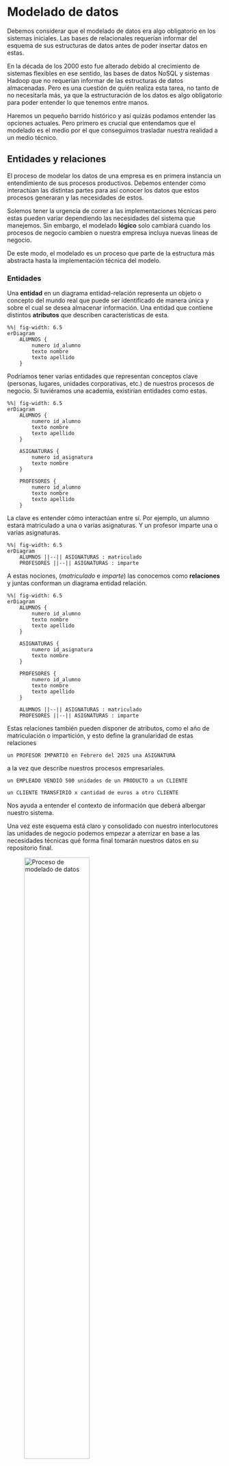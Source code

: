 # Modelado de datos

Debemos considerar que el modelado de datos era algo obligatorio en los sistemas iniciales. Las bases de relacionales requerían informar del esquema de sus estructuras de datos antes de poder insertar datos en estas.

En la década de los 2000 esto fue alterado debido al crecimiento de sistemas flexibles en ese sentido, las bases de datos NoSQL y sistemas Hadoop que no requerían informar de las estructuras de datos almacenadas. Pero es una cuestión de quién realiza esta tarea, no tanto de no necesitarla más, ya que la estructuración de los datos es algo obligatorio para poder entender lo que tenemos entre manos.

Haremos un pequeño barrido histórico y así quizás podamos entender las opciones actuales. Pero primero es crucial que entendamos que el modelado es el medio por el que conseguimos trasladar nuestra realidad a un medio técnico.

## Entidades y relaciones

El proceso de modelar los datos de una empresa es en primera instancia un entendimiento de sus procesos productivos. Debemos entender como interactúan las distintas partes para así conocer los datos que estos procesos generaran y las necesidades de estos.

Solemos tener la urgencia de correr a las implementaciones técnicas pero estas pueden variar dependiendo las necesidades del sistema que manejemos. Sin embargo, el modelado **lógico** solo cambiará cuando los procesos de negocio cambien o nuestra empresa incluya nuevas líneas de negocio.

De este modo, el modelado es un proceso que parte de la estructura más abstracta hasta la implementación técnica del modelo.

### Entidades

Una **entidad** en un diagrama entidad-relación representa un objeto o concepto del mundo real que puede ser identificado de manera única y sobre el cual se desea almacenar información. Una entidad que contiene distintos **atributos** que describen características de esta.

```mermaid
%%| fig-width: 6.5
erDiagram
    ALUMNOS {
        numero id_alumno
        texto nombre
        texto apellido
    }
```

Podríamos tener varias entidades que representan conceptos clave (personas, lugares, unidades corporativas, etc.) de nuestros procesos de negocio. Si tuviéramos una academia, existirían entidades como estas.

```mermaid
%%| fig-width: 6.5
erDiagram
    ALUMNOS {
        numero id_alumno
        texto nombre
        texto apellido
    }

    ASIGNATURAS {
        numero id_asignatura
        texto nombre
    }

    PROFESORES {
        numero id_alumno
        texto nombre
        texto apellido
    }
```

La clave es entender cómo interactúan entre sí. Por ejemplo, un alumno estará matriculado a una o varias asignaturas. Y un profesor imparte una o varias asignaturas.

```mermaid
%%| fig-width: 6.5
erDiagram
    ALUMNOS ||--|| ASIGNATURAS : matriculado
    PROFESORES ||--|| ASIGNATURAS : imparte
```

A estas nociones, (_matriculado_ e _imparte_) las conocemos como **relaciones** y juntas conforman un diagrama entidad relación.

```mermaid
%%| fig-width: 6.5
erDiagram
    ALUMNOS {
        numero id_alumno
        texto nombre
        texto apellido
    }

    ASIGNATURAS {
        numero id_asignatura
        texto nombre
    }

    PROFESORES {
        numero id_alumno
        texto nombre
        texto apellido
    }

    ALUMNOS ||--|| ASIGNATURAS : matriculado
    PROFESORES ||--|| ASIGNATURAS : imparte
```

Estas relaciones también pueden disponer de atributos, como el año de matriculación o impartición, y esto define la granularidad de estas relaciones

```
un PROFESOR IMPARTIÓ en Febrero del 2025 una ASIGNATURA 
```
a la vez que describe nuestros procesos empresariales.

```
un EMPLEADO VENDIÓ 500 unidades de un PRODUCTO a un CLIENTE
```
```
un CLIENTE TRANSFIRIÓ x cantidad de euros a otro CLIENTE
```
Nos ayuda a entender el contexto de información que deberá albergar nuestro sistema.

Una vez este esquema está claro y consolidado con nuestro interlocutores las unidades de negocio podemos empezar a aterrizar en base a las necesidades técnicas qué forma final tomarán nuestros datos en su repositorio final.

![Proceso de modelado de datos](../../assets/modelado.svg){width="60%"}
